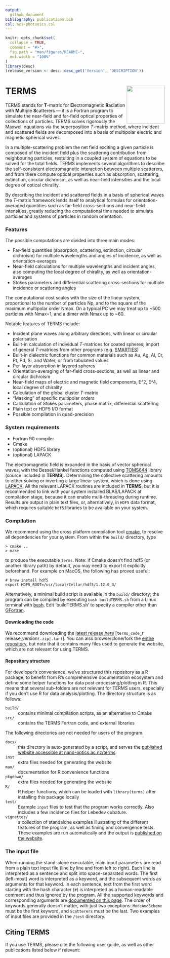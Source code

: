 ```yaml
---
output:
  github_document
bibliography: publications.bib
csl: acs-photonics.csl
---
```


<!-- README.md is generated from README.Rmd. Please edit that file -->

```r
knitr::opts_chunk$set(
  collapse = TRUE,
  comment = "#>",
  fig.path = "man/figures/README-",
  out.width = "100%"
)
library(desc)
(release_version <- desc::desc_get('Version', 'DESCRIPTION'))
```

# TERMS <img src="man/figures/logo.png" width="120" align="right" />

TERMS stands for **T**-matrix for **E**lectromagnetic **R**adiation with **M**ultiple **S**catterers — it is a Fortran program to simulate the near-field and far-field optical properties of collections of particles. TERMS solves rigorously the Maxwell equations via the superposition *T*-matrix method, where incident and scattered fields are decomposed into a basis of multipolar electric and magnetic spherical waves.

In a multiple-scattering problem the net field exciting a given particle is composed of the incident field plus the scattering contribution from neighbouring particles, restulting in a coupled system of equations to be solved for the total fields. TERMS implements several algorithms to describe the self-consistent electromagnetic interaction between multiple scatterers, and from there compute optical properties such as absorption, scattering, extinction, circular dichroism, as well as near-field intensities and the local degree of optical chirality.

By describing the incident and scattered fields in a basis of spherical waves the *T*-matrix framework lends itself to analytical formulas for orientation-averaged quantities such as far-field cross-sections and near-field intensities, greatly reducing the computational time needed to simulate particles and systems of particles in random orientation.

### Features
  
The possible computations are divided into three main modes:

- Far-field quantities (absorption, scattering, extinction, circular dichroism) for multiple wavelengths and angles of incidence, as well as orientation-averages
- Near-field calculations for multiple wavelengths and incident angles, also computing the local degree of chirality, as well as orientation-averages
- Stokes parameters and differential scattering cross-sections for multiple incidence or scattering angles

The computational cost scales with the size of the linear system, proportional to the number of particles Np, and to the square of the maximum multipolar order Nmax. On a typical PC we may treat up to ~500 particles with Nmax=1, and a dimer with Nmax up to ~60.

Notable features of TERMS include:

- Incident plane waves along arbitrary directions, with linear or circular polarisation
- Built-in calculation of individual *T*-matrices for coated spheres; import of general *T*-matrices from other programs (e.g. [SMARTIES](https://www.victoria.ac.nz/scps/research/research-groups/raman-lab/numerical-tools/smarties))
- Built-in dielectric functions for common materials such as Au, Ag, Al, Cr, Pt, Pd, Si, and Water, or from tabulated values
- Per-layer absorption in layered spheres
- Orientation-averaging of far-field cross-sections, as well as linear and circular dichroism
- Near-field maps of electric and magnetic field components, E^2, E^4, local degree of chirality
- Calculation of the global cluster *T*-matrix
- "Masking" of specific multipolar orders
- Calculation of Stokes parameters, phase matrix, differential scattering
- Plain text or HDF5 I/O format
- Possible compilation in quad-precision


### System requirements

*   Fortran 90 compiler
*   Cmake
*   (optional) HDF5 library
*   (optional) LAPACK

The electromagnetic field is expanded in the basis of vector spherical waves, with the Bessel/Hankel functions computed using [TOMS644](http://www.netlib.org/toms-2014-06-10/644) library (source included in **TERMS**). Determining the collective scattering amounts to either solving or inverting a large linear system, which is done using [LAPACK](http://www.netlib.org/lapack/). All the relevant LAPACK routines are included in **TERMS**, but it is recommended to link with your system installed BLAS/LAPACK at compilation stage, because it can enable multi-threading during runtime.  
Results are output in plain text files, or, alternatively, in `HDF5` data format, which requires suitable `hdf5` libraries to be available on your system.

### Compilation

We recommend using the cross platform compilation tool [cmake](https://cmake.org/), to resolve all dependencies for your system. From within the `build/` directory, type

```
> cmake ..
> make
```
to produce the executable `terms`. Note: if Cmake doesn't find hdf5 (or another library path) by default, you may need to export it explicitly beforehand. For example on MacOS, the following has proved useful:

```
# brew install hdf5
export HDF5_ROOT=/usr/local/Cellar/hdf5/1.12.0_3/
```

Alternatively, a minimal build script is available in the `build/` directory; the program can be compiled by executing `bash buildTERMS.sh` from a Linux terminal with [bash](https://www.gnu.org/software/bash/). Edit 'buildTERMS.sh' to specify a compiler other than [GFortran](https://gcc.gnu.org/wiki/GFortran). 


#### Downloading the code

We recommend downloading the [latest release here](https://github.com/nano-optics/terms/releases) [`terms_code_`r release_version`(.zip|.tar)`]. You can also browse/clone/fork the [entire repository](https://github.com/nano-optics/terms), but note that it contains many files used to generate the website, which are not relevant for using TERMS.

#### Repository structure

For developer's convenience, we've structured this repository as a R package, to benefit from R's comprehensive documentation ecosystem and define some helper functions for data post-processing/plotting in R. This means that several sub-folders are not relevant for TERMS users, especially if you don't use R for data analysis/plotting. The directory structure is as follows:

`build/`
: contains minimal compilation scripts, as an alternative to Cmake

`src/`
: contains the TERMS Fortran code, and external libraries

The following directories are not needed for users of the program.

`docs/`
: this directory is auto-generated by a script, and serves the [published website accessible at nano-optics.ac.nz/terms](http://nano-optics.ac.nz/terms)

`inst`
: extra files needed for generating the website

`man/`
: documentation for R convenience functions

`pkgdown/`
: extra files needed for generating the website

`R/`
: R helper functions, which can be loaded with `library(terms)` after installing this package locally

`test/`
: Example `input` files to test that the program works correctly. Also includes a few incidence files for Lebedev cubature.

`vignettes/`
: a collection of standalone examples illustrating of the different features of the program, as well as timing and convergence tests. These examples are run automatically and the output is [published on the website](http://nano-optics.ac.nz/terms/).


### The input file

When running the stand-alone executable, main input parameters are read from a plain text input file (line by line and from left to right). Each line is interpreted as a sentence and split into space-separated words. The first (left-most) word is interpreted as a keyword, and the subsequent words as arguments for that keyword. In each sentence, text from the first word starting with the hash character (`#`) is interpreted as a human-readable comment and thus ignored by the program. All the supported keywords and corresponding arguments are [documented on this page](http://nano-optics.ac.nz/terms/articles/Keywords.html). The order of keywords generally doesn't matter, with just two exceptions: `ModeAndScheme` must be the first keyword, and `Scatterers` must be the last. Two examples of input files are provided in the `/test` directory. 

## Citing TERMS

If you use TERMS, please cite the following user guide, as well as other publications listed below if relevant: 

<div style="display: none;">
[@Schebarchov:2021wc], [@Schebarchov:2021ut], [@Somerville:2016aa], [@schebarchov2019mind], [@Lee:2020aa], [@Fazel-Najafabadi:2021uq], [@Fazel-Najafabadi:2022ud],  [@Fazel-Najafabadi:2022aa]
</div>


  
